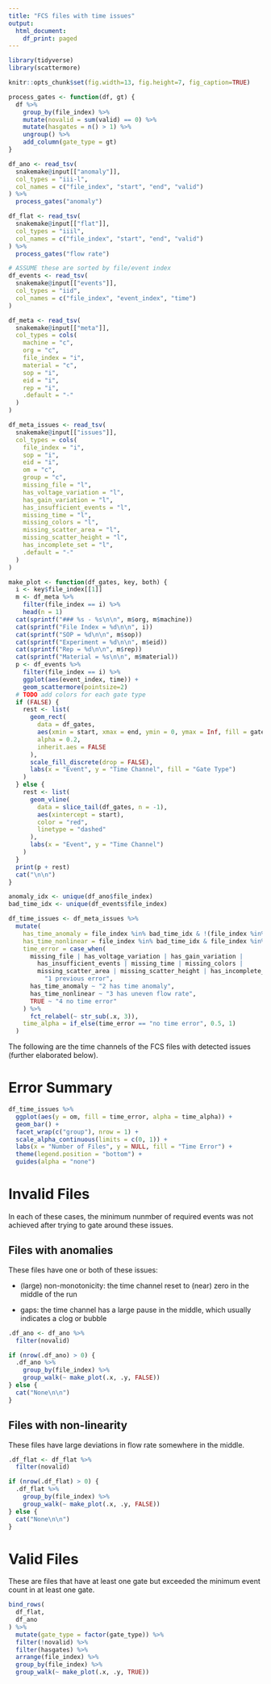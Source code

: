 ```yaml
---
title: "FCS files with time issues"
output:
  html_document:
    df_print: paged
---
```


```r
library(tidyverse)
library(scattermore)

knitr::opts_chunk$set(fig.width=13, fig.height=7, fig_caption=TRUE)

process_gates <- function(df, gt) {
  df %>%
    group_by(file_index) %>%
    mutate(novalid = sum(valid) == 0) %>%
    mutate(hasgates = n() > 1) %>%
    ungroup() %>%
    add_column(gate_type = gt)
}

df_ano <- read_tsv(
  snakemake@input[["anomaly"]],
  col_types = "iii-l",
  col_names = c("file_index", "start", "end", "valid")
) %>%
  process_gates("anomaly")

df_flat <- read_tsv(
  snakemake@input[["flat"]],
  col_types = "iiil",
  col_names = c("file_index", "start", "end", "valid")
) %>%
  process_gates("flow rate")

# ASSUME these are sorted by file/event index
df_events <- read_tsv(
  snakemake@input[["events"]],
  col_types = "iid",
  col_names = c("file_index", "event_index", "time")
)

df_meta <- read_tsv(
  snakemake@input[["meta"]],
  col_types = cols(
    machine = "c",
    org = "c",
    file_index = "i",
    material = "c",
    sop = "i",
    eid = "i",
    rep = "i",
    .default = "-"
  )
)

df_meta_issues <- read_tsv(
  snakemake@input[["issues"]],
  col_types = cols(
    file_index = "i",
    sop = "i",
    eid = "i",
    om = "c",
    group = "c",
    missing_file = "l",
    has_voltage_variation = "l",
    has_gain_variation = "l",
    has_insufficient_events = "l",
    missing_time = "l",
    missing_colors = "l",
    missing_scatter_area = "l",
    missing_scatter_height = "l",
    has_incomplete_set = "l",
    .default = "-"
  )
)

make_plot <- function(df_gates, key, both) {
  i <- key$file_index[[1]]
  m <- df_meta %>%
    filter(file_index == i) %>%
    head(n = 1)
  cat(sprintf("### %s - %s\n\n", m$org, m$machine))
  cat(sprintf("File Index = %d\n\n", i))
  cat(sprintf("SOP = %d\n\n", m$sop))
  cat(sprintf("Experiment = %d\n\n", m$eid))
  cat(sprintf("Rep = %d\n\n", m$rep))
  cat(sprintf("Material = %s\n\n", m$material))
  p <- df_events %>%
    filter(file_index == i) %>%
    ggplot(aes(event_index, time)) +
    geom_scattermore(pointsize=2)
  # TODO add colors for each gate type
  if (FALSE) {
    rest <- list(
      geom_rect(
        data = df_gates,
        aes(xmin = start, xmax = end, ymin = 0, ymax = Inf, fill = gate_type),
        alpha = 0.2,
        inherit.aes = FALSE
      ),
      scale_fill_discrete(drop = FALSE),
      labs(x = "Event", y = "Time Channel", fill = "Gate Type")
    )
  } else {
    rest <- list(
      geom_vline(
        data = slice_tail(df_gates, n = -1),
        aes(xintercept = start),
        color = "red",
        linetype = "dashed"
      ),
      labs(x = "Event", y = "Time Channel")
    )
  }
  print(p + rest)
  cat("\n\n")
}

anomaly_idx <- unique(df_ano$file_index)
bad_time_idx <- unique(df_events$file_index)

df_time_issues <- df_meta_issues %>%
  mutate(
    has_time_anomaly = file_index %in% bad_time_idx & !(file_index %in% anomaly_idx),
    has_time_nonlinear = file_index %in% bad_time_idx & file_index %in% anomaly_idx,
    time_error = case_when(
      missing_file | has_voltage_variation | has_gain_variation |
        has_insufficient_events | missing_time | missing_colors |
        missing_scatter_area | missing_scatter_height | has_incomplete_set ~
          "1 previous error",
      has_time_anomaly ~ "2 has time anomaly",
      has_time_nonlinear ~ "3 has uneven flow rate",
      TRUE ~ "4 no time error"
    ) %>%
      fct_relabel(~ str_sub(.x, 3)),
    time_alpha = if_else(time_error == "no time error", 0.5, 1)
  )

```

The following are the time channels of the FCS files with detected issues 
(further elaborated below).

# Error Summary

```r
df_time_issues %>%
  ggplot(aes(y = om, fill = time_error, alpha = time_alpha)) +
  geom_bar() +
  facet_wrap(c("group"), nrow = 1) +
  scale_alpha_continuous(limits = c(0, 1)) +
  labs(x = "Number of Files", y = NULL, fill = "Time Error") +
  theme(legend.position = "bottom") +
  guides(alpha = "none")
```


# Invalid Files

In each of these cases, the minimum nunmber of required events was not
achieved after trying to gate around these issues.

## Files with anomalies

These files have one or both of these issues:

* (large) non-monotonicity: the time channel reset to (near) zero in the middle
  of the run

* gaps: the time channel has a large pause in the middle, which usually
  indicates a clog or bubble

```r
.df_ano <- df_ano %>%
  filter(novalid)

if (nrow(.df_ano) > 0) {
  .df_ano %>%
    group_by(file_index) %>%
    group_walk(~ make_plot(.x, .y, FALSE))
} else {
  cat("None\n\n")
}

```

## Files with non-linearity

These files have large deviations in flow rate somewhere in the middle.

```r
.df_flat <- df_flat %>%
  filter(novalid)

if (nrow(.df_flat) > 0) {
  .df_flat %>%
    group_by(file_index) %>%
    group_walk(~ make_plot(.x, .y, FALSE))
} else {
  cat("None\n\n")
}
```

# Valid Files

These are files that have at least one gate but exceeded the minimum event
count in at least one gate.

```r
bind_rows(
  df_flat,
  df_ano
) %>%
  mutate(gate_type = factor(gate_type)) %>%
  filter(!novalid) %>%
  filter(hasgates) %>%
  arrange(file_index) %>%
  group_by(file_index) %>%
  group_walk(~ make_plot(.x, .y, TRUE))
```
